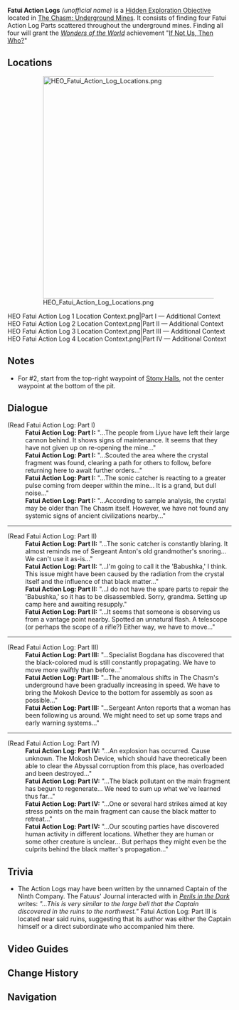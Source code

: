 {{Hidden Exploration Objectives Infobox
|image      = 
|type       = Unordered
|region     = Liyue
|area       = The Chasm: Underground Mines
|loc        = [[The Chasm: Underground Mines]]
|characters = Traveler
}}
'''Fatui Action Logs''' ''(unofficial name)'' is a [[Hidden Exploration Objective]] located in [[The Chasm: Underground Mines]]. It consists of finding four Fatui Action Log Parts scattered throughout the underground mines. Finding all four will grant the ''[[Wonders of the World]]'' achievement "[[If Not Us, Then Who?]]"

==Locations==
:[[File:HEO Fatui Action Log Locations.png|500px]]
<gallery hideaddbutton="true" captionalign="center">
HEO Fatui Action Log 1 Location Context.png|Part I &mdash; Additional Context
HEO Fatui Action Log 2 Location Context.png|Part II &mdash; Additional Context
HEO Fatui Action Log 3 Location Context.png|Part III &mdash; Additional Context
HEO Fatui Action Log 4 Location Context.png|Part IV &mdash; Additional Context
</gallery>

==Notes==
* For #2, start from the top-right waypoint of [[Stony Halls]], not the center waypoint at the bottom of the pit.

==Dialogue==
{{Dialogue start}}
;(Read Fatui Action Log<nowiki>:</nowiki> Part I)
:'''Fatui Action Log: Part I:''' "...The people from Liyue have left their large cannon behind. It shows signs of maintenance. It seems that they have not given up on re-opening the mine..."
:'''Fatui Action Log: Part I:''' "...Scouted the area where the crystal fragment was found, clearing a path for others to follow, before returning here to await further orders..."
:'''Fatui Action Log: Part I:''' "...The sonic catcher is reacting to a greater pulse coming from deeper within the mine... It is a grand, but dull noise..."
:'''Fatui Action Log: Part I:''' "...According to sample analysis, the crystal may be older than The Chasm itself. However, we have not found any systemic signs of ancient civilizations nearby..."
----
;(Read Fatui Action Log<nowiki>:</nowiki> Part II)
:'''Fatui Action Log: Part II:''' "...The sonic catcher is constantly blaring. It almost reminds me of Sergeant Anton's old grandmother's snoring... We can't use it as-is..."
:'''Fatui Action Log: Part II:''' "...I'm going to call it the 'Babushka,' I think. This issue might have been caused by the radiation from the crystal itself and the influence of that black matter..."
:'''Fatui Action Log: Part II:''' "...I do not have the spare parts to repair the 'Babushka,' so it has to be disassembled. Sorry, grandma. Setting up camp here and awaiting resupply."
:'''Fatui Action Log: Part II:''' "...It seems that someone is observing us from a vantage point nearby. Spotted an unnatural flash. A telescope (or perhaps the scope of a rifle?) Either way, we have to move..."
----
;(Read Fatui Action Log<nowiki>:</nowiki> Part III)
:'''Fatui Action Log: Part III:''' "...Specialist Bogdana has discovered that the black-colored mud is still constantly propagating. We have to move more swiftly than before..."
:'''Fatui Action Log: Part III:''' "...The anomalous shifts in The Chasm's underground have been gradually increasing in speed. We have to bring the Mokosh Device to the bottom for assembly as soon as possible..."
:'''Fatui Action Log: Part III:''' "...Sergeant Anton reports that a woman has been following us around. We might need to set up some traps and early warning systems..."
----
;(Read Fatui Action Log<nowiki>:</nowiki> Part IV)
:'''Fatui Action Log: Part IV:''' "...An explosion has occurred. Cause unknown. The Mokosh Device, which should have theoretically been able to clear the Abyssal corruption from this place, has overloaded and been destroyed..."
:'''Fatui Action Log: Part IV:''' "...The black pollutant on the main fragment has begun to regenerate... We need to sum up what we've learned thus far..."
:'''Fatui Action Log: Part IV:''' "...One or several hard strikes aimed at key stress points on the main fragment can cause the black matter to retreat..."
:'''Fatui Action Log: Part IV:''' "...Our scouting parties have discovered human activity in different locations. Whether they are human or some other creature is unclear... But perhaps they might even be the culprits behind the black matter's propagation..."
{{Dialogue end}}

==Trivia==
*The Action Logs may have been written by the unnamed Captain of the Ninth Company. The Fatuus' Journal interacted with in ''[[Perils in the Dark]]'' writes: ''"...This is very similar to the large bell that the Captain discovered in the ruins to the northwest."'' Fatui Action Log: Part III is located near said ruins, suggesting that its author was either the Captain himself or a direct subordinate who accompanied him there.

==Video Guides==
{{EVT
|video1   = https://youtu.be/6JkUqKDMIWE
|caption1 = Fatui Action Logs Guide
}}

==Change History==
{{Change History|2.6}}

==Navigation==
{{Hidden Exploration Objective Navbox|Unordered}}